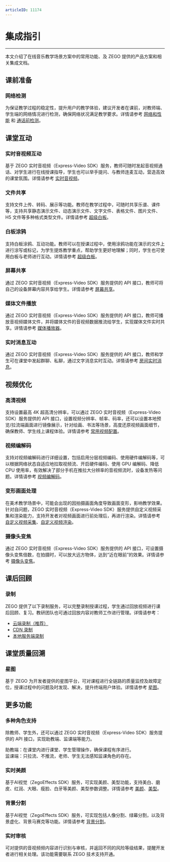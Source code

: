 ```yaml
---
articleID: 11174
---
```

# 集成指引

- - -

本文介绍了在线音乐教学场景方案中的常用功能、及 ZEGO 提供的产品方案和相关集成文档。

## 课前准备

### **网络检测**

为保证教学过程的稳定性，提升用户的教学体验，建议开发者在课前，对教师端、学生端的网络情况进行检测，确保网络状况满足教学要求。详情请参考 [网络和性能](/real-time-video-ios-oc/communication/testing-network) 和 [通话前检测](/real-time-video-ios-oc/communication/pre-call-detection)。

## 课堂互动

### **实时音视频互动**

基于 ZEGO 实时音视频（Express-Video SDK）服务，教师可随时发起音视频通话、对学生进行在线授课指导，学生也可以举手提问、与教师连麦互动，营造高效的课堂氛围。详情请参考 [实时音视频](/real-time-video-ios-oc/introduction/overview)。


### **文件共享**

支持文件上传、转码、展示等功能。教师在教学过程中，可随时共享乐谱、课件等，支持共享静态演示文件、动态演示文件、文字文件、表格文件、图片文件、H5 文件等多种格式类型文件。详情请参考 [超级白板](/super-board-ios/product-desc/overview)。

### **白板涂鸦**

支持白板涂鸦、互动功能。教师可以在授课过程中，使用涂鸦功能在演示的文件上进行涂写或标记，为学生提炼教学重点，帮助学生更好地理解；同时，学生也可使用白板与老师进行互动。详情请参考 [超级白板](/super-board-ios/product-desc/overview)。

### **屏幕共享**

通过 ZEGO 实时音视频（Express-Video SDK）服务提供的 API 接口，教师可将自己的设备屏幕内容共享给学生。详情请参考 [屏幕共享](/real-time-video-ios-oc/video/screen-sharing)。

### **媒体文件播放**

通过 ZEGO 实时音视频（Express-Video SDK）服务提供的 API 接口，教师可播放音视频媒体文件，并将媒体文件的音视频数据推流给学生，实现媒体文件实时共享。详情请参考 [媒体播放器](/real-time-video-ios-oc/video/screen-sharing)。

### **实时消息互动**

通过 ZEGO 实时音视频（Express-Video SDK）服务提供的 API 接口，教师和学生可在课堂中发起群聊、私聊，通过文字消息实时互动。详情请参考 [房间实时消息](/real-time-video-ios-oc/room/messaging-and-signaling)。


## 视频优化

### **高清视频**

支持设置最高 4K 超高清分辨率，可以通过 ZEGO 实时音视频（Express-Video SDK）服务提供的 API 接口，设置视频分辨率、帧率、码率，还可以设置本地预览/拉流端画面进行镜像展示，针对绘画、书法等场景，高度还原视频画面细节，确保教师、学生线上课程体验。详情请参考 [常用视频配置](/real-time-video-ios-oc/video/common-video-configuration)。

### **视频编解码**

支持对视频编解码进行详细设置，包括启用分层视频编码、使用硬件编解码等，可以根据网络状态自适应地拉取视频流、开启硬件编码、使用 GPU 编解码、降低 CPU 使用率，有效解决了部分手机在推拉大分辨率的音视频流时，设备发热等问题。详情请参考 [视频编解码](/real-time-video-ios-oc/video/set-video-encoding)。

### **变形画面处理**

在美术教学场景中，可能会出现的因拍摄画面角度导致画面变形，影响教学效果。针对自问题，ZEGO 实时音视频（Express-Video SDK）服务提供自定义视频采集和渲染能力，支持开发者对视频画面进行前处理后，再进行渲染。详情请参考 [自定义视频采集](/real-time-video-ios-oc/video/custom-video-capture)、[自定义视频渲染](/real-time-video-ios-oc/video/custom-video-rendering)。

### **摄像头变焦**

通过 ZEGO 实时音视频（Express-Video SDK）服务提供的 API 接口，可设置摄像头变焦倍数，在拍摄时，可以放大远方物体，达到“近在眼前”的效果。详情请参考 [摄像头变焦](https://doc-zh.zego.im/article/6647)。


## 课后回顾

### **录制**

ZEGO 提供了以下录制服务，可以完整录制授课过程，学生通过回放视频进行课后回顾、复习。教研团队也可通过回放内容对教师工作进行管理。详情请参考：

- [云端录制（推荐）](/cloud-recording/introduction/overview)
- [CDN 录制](https://doc-zh.zego.im/article/8834)
- [本地服务端录制](/local-recording-linux-cpp/overview)


## 课堂质量回溯

### **星图**

基于 ZEGO 为开发者提供的星图平台，可对课程进行全链路的质量监控及故障定位，授课过程中的问题及时发现、解决，提升终端用户体验。详情请参考 [星图](/analytics-dashboard/introduction/overview)。


## 更多功能

### **多种角色支持**

除教师、学生外，还可以通过 ZEGO 实时音视频（Express-Video SDK）服务提供的 API 接口，实现助教端、监课端等能力。

助教端：在课堂内进行课堂、学生管理操作，确保课程有序进行。  
监课端：只拉流、不推流，老师、学生无法感知监课角色的存在。

### **实时美颜**

基于AI视觉（ZegoEffects SDK）服务，可实现美颜、美型功能，支持美白、磨皮、红润、大眼、瘦脸、白牙等美颜、美型参数调整。详情请参考 [美颜](/ai-effects-ios-objc/guides/face-beautification)、[美型](/ai-effects-ios-objc/guides/shape-retouch)。

### **背景分割**

基于AI视觉（ZegoEffects SDK）服务，可实现包括人像分割、绿幕分割，以及背景虚化、背景马赛克等功能。详情请参考 [背景分割](/ai-effects-ios-objc/guides/background-segmentation)。

### **实时审核**

可对提供的音视频频内容进行识别与审核，并返回不同的风险等级结果，提醒开发者进行相关处理。该功能需要联系 ZEGO 技术支持开通。
